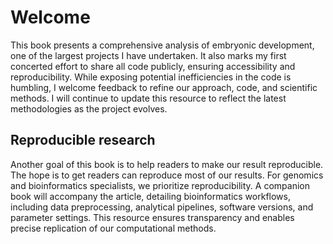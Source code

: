# Welcome {.unnumbered}
This book presents a comprehensive analysis of embryonic development, one of the largest projects I have undertaken. It also marks my first concerted effort to share all code publicly, ensuring accessibility and reproducibility. While exposing potential inefficiencies in the code is humbling, I welcome feedback to refine our approach, code, and scientific methods. I will continue to update this resource to reflect the latest methodologies as the project evolves.

## Reproducible research
Another goal of this book is to help readers to make our result reproducible. The hope is to get readers can reproduce most of our results. For genomics and bioinformatics specialists, we prioritize reproducibility. A companion book will accompany the article, detailing bioinformatics workflows, including data preprocessing, analytical pipelines, software versions, and parameter settings. This resource ensures transparency and enables precise replication of our computational methods.


